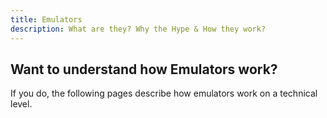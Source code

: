 ```yaml
---
title: Emulators
description: What are they? Why the Hype & How they work?
---
```


## Want to understand how Emulators work?
If you do, the following pages describe how emulators work on a technical level.


